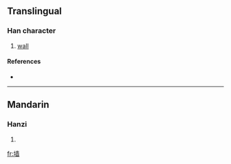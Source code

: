 {{see|墻|牆}}
==Translingual==

===Han character===
{{Han char|rn=32|rad=土|as=11|sn=14|four=|canj=土土金田 (GGCW)}}

# [[wall]]

====References====
* {{Han ref|kx=0238.191|hdz=10479.060|uh=5899|ud=22681}}

----

==Mandarin==

===Hanzi===
{{cmn-hanzi|tra=[[墻]], [[牆]]|pin=[[qiáng]] ([[qiang2]])|wg=ch'iang<sup>2</sup>}}

# {{defn|Mandarin}}

[[fr:墙]]